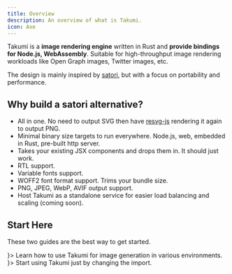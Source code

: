 ```yaml
---
title: Overview
description: An overview of what is Takumi.
icon: Axe
---
```


Takumi is a **image rendering engine** written in Rust and **provide bindings for Node.js, WebAssembly**. Suitable for high-throughput image rendering workloads like Open Graph images, Twitter images, etc.

The design is mainly inspired by [satori](https://github.com/vercel/satori), but with a focus on portability and performance.

## Why build a satori alternative?

- All in one. No need to output SVG then have [resvg-js](https://github.com/thx/resvg-js) rendering it again to output PNG.
- Minimal binary size targets to run everywhere. Node.js, web, embedded in Rust, pre-built http server.
- Takes your existing JSX components and drops them in. It should just work.
- RTL support.
- Variable fonts support.
- WOFF2 font format support. Trims your bundle size.
- PNG, JPEG, WebP, AVIF output support.
- Host Takumi as a standalone service for easier load balancing and scaling (coming soon).

## Start Here

These two guides are the best way to get started.

<Cards>
<Card title="Getting Started" href="/docs/getting-started" icon={<BookOpen />}>
  Learn how to use Takumi for image generation in various environments.
</Card>
<Card title="From Next.js ImageResponse" href="/docs/migration/migrate-from-image-response" icon={<ArrowBigRight />}>
  Start using Takumi just by changing the import.
</Card>
</Cards>